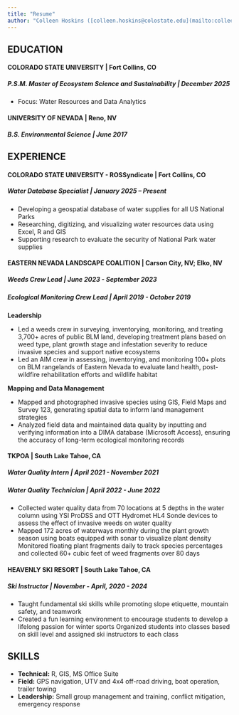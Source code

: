 ```yaml
---
title: "Resume"
author: "Colleen Hoskins ([colleen.hoskins@colostate.edu](mailto:colleen.hoskins@colostate.edu))"
---
```


## EDUCATION

#### COLORADO STATE UNIVERSITY \| Fort Collins, CO

##### P.S.M. Master of Ecosystem Science and Sustainability \| *December 2025*

-   Focus: Water Resources and Data Analytics

#### UNIVERSITY OF NEVADA \| Reno, NV

##### B.S. Environmental Science \| *June 2017*

## EXPERIENCE

#### COLORADO STATE UNIVERSITY - ROSSyndicate \| Fort Collins, CO

##### Water Database Specialist \| *January 2025 – Present*

-   Developing a geospatial database of water supplies for all US National Parks
-   Researching, digitizing, and visualizing water resources data using Excel, R and GIS
-   Supporting research to evaluate the security of National Park water supplies

#### EASTERN NEVADA LANDSCAPE COALITION \| Carson City, NV; Elko, NV

##### Weeds Crew Lead \| *June 2023 - September 2023*

##### Ecological Monitoring Crew Lead \| *April 2019 - October 2019*

**Leadership**

-   Led a weeds crew in surveying, inventorying, monitoring, and treating 3,700+ acres of public BLM land, developing treatment plans based on weed type, plant growth stage and infestation severity to reduce invasive species and support native ecosystems
-   Led an AIM crew in assessing, inventorying, and monitoring 100+ plots on BLM rangelands of Eastern Nevada to evaluate land health, post-wildfire rehabilitation efforts and wildlife habitat

**Mapping and Data Management**

-   Mapped and photographed invasive species using GIS, Field Maps and Survey 123, generating spatial data to inform land management strategies
-   Analyzed field data and maintained data quality by inputting and verifying information into a DIMA database (Microsoft Access), ensuring the accuracy of long-term ecological monitoring records

#### TKPOA \| South Lake Tahoe, CA

##### Water Quality Intern \| *April 2021 - November 2021*

##### Water Quality Technician \| *April 2022 - June 2022*

-   Collected water quality data from 70 locations at 5 depths in the water column using YSI ProDSS and OTT Hydromet HL4 Sonde devices to assess the effect of invasive weeds on water quality
-   Mapped 172 acres of waterways monthly during the plant growth season using boats equipped with sonar to visualize plant density Monitored floating plant fragments daily to track species percentages and collected 60+ cubic feet of weed fragments over 80 days

#### HEAVENLY SKI RESORT \| South Lake Tahoe, CA

##### Ski Instructor \| *November - April, 2020 - 2024*

-   Taught fundamental ski skills while promoting slope etiquette, mountain safety, and teamwork
-   Created a fun learning environment to encourage students to develop a lifelong passion for winter sports Organized students into classes based on skill level and assigned ski instructors to each class

## SKILLS

-   **Technical:** R, GIS, MS Office Suite
-   **Field:** GPS navigation, UTV and 4x4 off-road driving, boat operation, trailer towing
-   **Leadership:** Small group management and training, conflict mitigation, emergency response

